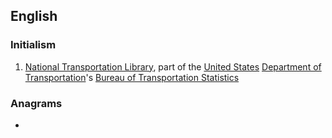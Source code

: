 ==English==

===Initialism===
{{rfc-header|Initialism}}
{{head|en|initialism}}

# {{lb|en|transport}} [[National Transportation Library]], part of the [[United States]] [[Department of Transportation]]'s [[Bureau of Transportation Statistics]]

===Anagrams===
* {{anagrams|en|a=lnt|LNT|TLN|tln}}